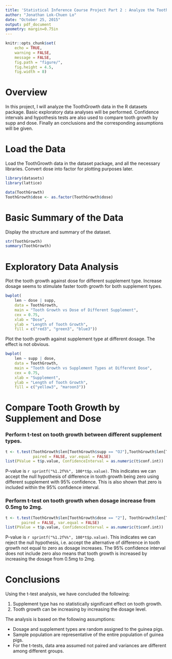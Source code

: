 ```yaml
---
title: 'Statistical Inference Course Project Part 2 : Analyze the ToothGrowth Dataset'
author: "Jonathan Lok-Chuen Lo"
date: "October 25, 2015"
output: pdf_document
geometry: margin=0.75in
---
```


```r
knitr::opts_chunk$set(
    echo = TRUE, 
    warning = FALSE, 
    message = FALSE,
    fig.path = "figure/",
    fig.height = 4.5,
    fig.width = 8)
```

# Overview

In this project, I will analyze the ToothGrowth data in the R datasets package. 
Basic exploratory data analyses will be performed. Confidence intervals and
hypothesis tests are also used to compare tooth growth by supp and dose.
Finally an conclusions and the corresponding assumptions will be given.

# Load the Data

Load the ToothGrowth data in the dataset package, and all the necessary 
libraries. Convert dose into factor for plotting purposes later.

```r
library(datasets)
library(lattice)

data(ToothGrowth)
ToothGrowth$dose <- as.factor(ToothGrowth$dose)
```

# Basic Summary of the Data

Display the structure and summary of the dataset.

```r
str(ToothGrowth)
summary(ToothGrowth)
```

# Exploratory Data Analysis

Plot the tooth growth against dose for different supplement type. Increase 
dosage seems to stimulate faster tooth growth for both supplement types.

```r
bwplot(
    len ~ dose | supp, 
    data = ToothGrowth,
    main = "Tooth Growth vs Dose of Different Supplement",
    cex = 0.75,
    xlab = "Dose",
    ylab = "Length of Tooth Growth",
    fill = c("red3", "green3", "blue3"))
```

Plot the tooth growth against supplement type at different dosage. The effect is
not obvious. 

```r
bwplot(
    len ~ supp | dose, 
    data = ToothGrowth,
    main = "Tooth Growth vs Supplement Types at Different Dose",
    cex = 0.75,
    xlab = "Supplement",
    ylab = "Length of Tooth Growth",
    fill = c("yellow3", "maroon3"))
```

# Compare Tooth Growth by Supplement and Dose

### Perform t-test on tooth growth between different supplement types.

```r
t <- t.test(ToothGrowth$len[ToothGrowth$supp == "OJ"],ToothGrowth$len[ToothGrowth$supp == "VC"], 
            paired = FALSE, var.equal = FALSE)
list(PValue = t$p.value, ConfidenceInterval = as.numeric(t$conf.int))
```

P-value is `r sprintf("%1.2f%%", 100*t$p.value)`. This indicates we can accept
the null hypothesis of difference in tooth growth being zero using different 
supplement with 95% confidence. This is also shown that zero is included
within the 95% confidence interval.

### Perform t-test on tooth growth when dosage increase from 0.5mg to 2mg.

```r
t <- t.test(ToothGrowth$len[ToothGrowth$dose == "2"], ToothGrowth$len[ToothGrowth$dose == "0.5"], 
       paired = FALSE, var.equal = FALSE)
list(PValue = t$p.value, ConfidenceInterval = as.numeric(t$conf.int))
```

P-value is `r sprintf("%1.2f%%", 100*t$p.value)`. This indicates we can reject 
the null hypothesis, i.e. accept the alternative of difference in tooth growth 
not equal to zero as dosage increases. The 95% confidence interval does not 
include zero also means that tooth growth is increased by increasing the dosage
from 0.5mg to 2mg.

# Conclusions

Using the t-test analysis, we have concluded the following:

1. Supplement type has no statistically significant effect on tooth growth.
2. Tooth growth can be increasing by increasing the dosage level.

The analysis is based on the following assumptions:

* Dosage and supplement types are random assigned to the guinea pigs.
* Sample population are representative of the entire population of guinea 
pigs.
* For the t-tests, data area assumed not paired and variances are different 
among different groups.
